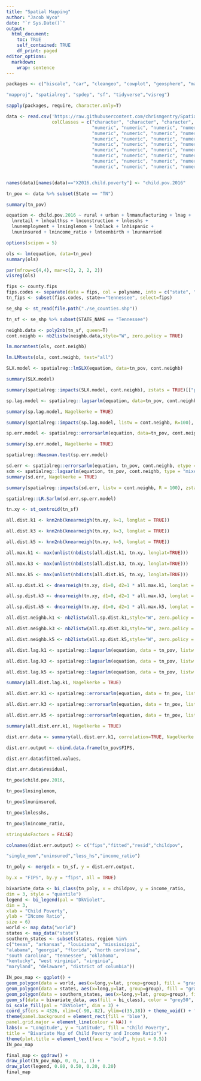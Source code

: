 ```yaml
---
title: "Spatial Mapping"
author: "Jacob Wyco"
date: "`r Sys.Date()`"
output:
  html_document:
    toc: TRUE
    self_contained: TRUE
    df_print: paged
editor_options: 
  markdown: 
    wrap: sentence
---
```



```r
packages <- c("biscale", "car", "cleangeo", "cowplot", "geosphere", "maps",

"mapproj", "spatialreg", "spdep", "sf", "tidyverse","visreg")

sapply(packages, require, character.only=T)

```




```r
data <- read.csv('https://raw.githubusercontent.com/chrismgentry/Spatial-Regression/master/Data/childpov18_southfull.csv', 
                 colClasses = c("character", "character", "character", 
                                "numeric", "numeric", "numeric", "numeric",
                                "numeric", "numeric", "numeric", "numeric",
                                "numeric", "numeric", "numeric", "numeric", 
                                "numeric", "numeric", "numeric", "numeric",
                                "numeric", "numeric", "numeric", "numeric",
                                "numeric", "numeric", "numeric", "numeric", 
                                "numeric", "numeric", "numeric", "numeric",
                                "numeric", "numeric", "numeric", "numeric"))


names(data)[names(data)=="X2016.child.poverty"] <- "child.pov.2016"

tn_pov <- data %>% subset(State == "TN")
```



```r
summary(tn_pov)

```


```r
equation <- child.pov.2016 ~ rural + urban + lnmanufacturing + lnag + 
  lnretail + lnhealthss + lnconstruction + lnlesshs + 
  lnunemployment + lnsinglemom + lnblack + lnhispanic + 
  lnuninsured + lnincome_ratio + lnteenbirth + lnunmarried

options(scipen = 5)

ols <- lm(equation, data=tn_pov)
summary(ols)
```


```r
par(mfrow=c(4,4), mar=c(2, 2, 2, 2))
visreg(ols)
```


```r
fips <- county.fips
fips.codes <- separate(data = fips, col = polyname, into = c("state", "county"), sep = ",")
tn_fips <- subset(fips.codes, state=="tennessee", select=fips)

```

```r
se_shp <- st_read(file.path("./se_counties.shp"))

tn_sf <- se_shp %>% subset(STATE_NAME == "Tennessee")
```

```r
neighb.data <- poly2nb(tn_sf, queen=T)
cont.neighb <- nb2listw(neighb.data,style="W", zero.policy = TRUE)
```

```r
lm.morantest(ols, cont.neighb)
```

```r

lm.LMtests(ols, cont.neighb, test="all")
```


```r
SLX.model <- spatialreg::lmSLX(equation, data=tn_pov, cont.neighb)

summary(SLX.model)

```


```r
summary(spatialreg::impacts(SLX.model, cont.neighb), zstats = TRUE)[["pzmat"]]
```

```r
sp.lag.model <- spatialreg::lagsarlm(equation, data=tn_pov, cont.neighb)

summary(sp.lag.model, Nagelkerke = TRUE)
```

```r
summary(spatialreg::impacts(sp.lag.model, listw = cont.neighb, R=100), zstats = TRUE)[["pzmat"]]

```

```r
sp.err.model <- spatialreg::errorsarlm(equation, data=tn_pov, cont.neighb)

summary(sp.err.model, Nagelkerke = TRUE)

```

```r
spatialreg::Hausman.test(sp.err.model)
```

```r
sd.err <- spatialreg::errorsarlm(equation, tn_pov, cont.neighb, etype = "emixed")
sdm <- spatialreg::lagsarlm(equation, tn_pov, cont.neighb, type = "mixed")
summary(sd.err, Nagelkerke = TRUE)
```

```r
summary(spatialreg::impacts(sd.err, listw = cont.neighb, R = 100), zstats = TRUE)[["pzmat"]]

```

```r
spatialreg::LR.Sarlm(sd.err,sp.err.model)
```

```r
tn.xy <- st_centroid(tn_sf)

```

```r
all.dist.k1 <- knn2nb(knearneigh(tn.xy, k=1, longlat = TRUE))

all.dist.k3 <- knn2nb(knearneigh(tn.xy, k=3, longlat = TRUE))

all.dist.k5 <- knn2nb(knearneigh(tn.xy, k=5, longlat = TRUE))
```

```r
all.max.k1 <- max(unlist(nbdists(all.dist.k1, tn.xy, longlat=TRUE)))

all.max.k3 <- max(unlist(nbdists(all.dist.k3, tn.xy, longlat=TRUE)))

all.max.k5 <- max(unlist(nbdists(all.dist.k5, tn.xy, longlat=TRUE)))

```


```r
all.sp.dist.k1 <- dnearneigh(tn.xy, d1=0, d2=1 * all.max.k1, longlat = TRUE)

all.sp.dist.k3 <- dnearneigh(tn.xy, d1=0, d2=1 * all.max.k3, longlat = TRUE)

all.sp.dist.k5 <- dnearneigh(tn.xy, d1=0, d2=1 * all.max.k5, longlat = TRUE)
```

```r
all.dist.neighb.k1 <- nb2listw(all.sp.dist.k1,style="W", zero.policy = TRUE)

all.dist.neighb.k3 <- nb2listw(all.sp.dist.k3,style="W", zero.policy = TRUE)

all.dist.neighb.k5 <- nb2listw(all.sp.dist.k5,style="W", zero.policy = TRUE)

all.dist.lag.k1 <- spatialreg::lagsarlm(equation, data = tn_pov, listw = all.dist.neighb.k1)

all.dist.lag.k3 <- spatialreg::lagsarlm(equation, data = tn_pov, listw = all.dist.neighb.k3)

all.dist.lag.k5 <- spatialreg::lagsarlm(equation, data = tn_pov, listw = all.dist.neighb.k5)
```


```r
summary(all.dist.lag.k1, Nagelkerke = TRUE)

```

```r
all.dist.err.k1 <- spatialreg::errorsarlm(equation, data = tn_pov, listw = all.dist.neighb.k1)

all.dist.err.k3 <- spatialreg::errorsarlm(equation, data = tn_pov, listw = all.dist.neighb.k3)

all.dist.err.k5 <- spatialreg::errorsarlm(equation, data = tn_pov, listw = all.dist.neighb.k5)

```


```r
summary(all.dist.err.k1, Nagelkerke = TRUE)
```

```r
dist.err.data <- summary(all.dist.err.k1, correlation=TRUE, Nagelkerke = TRUE)

dist.err.output <- cbind.data.frame(tn_pov$FIPS,

dist.err.data$fitted.values,

dist.err.data$residual,

tn_pov$child.pov.2016,

tn_pov$lnsinglemom,

tn_pov$lnuninsured,

tn_pov$lnlesshs,

tn_pov$lnincome_ratio,

stringsAsFactors = FALSE)
```


```r
colnames(dist.err.output) <- c("fips","fitted","resid","childpov",

"single_mom","uninsured","less_hs","income_ratio")

tn_poly <- merge(x = tn_sf, y = dist.err.output,

by.x = "FIPS", by.y = "fips", all = TRUE)
```

```r
bivariate_data <- bi_class(tn_poly, x = childpov, y = income_ratio,
dim = 3, style = "quantile")
legend <- bi_legend(pal = "DkViolet",
dim = 3,
xlab = "Child Poverty",
ylab = "INcome Ratio",
size = 6)
world <- map_data("world")
states <- map_data("state")
southern_states <- subset(states, region %in%
c("texas", "arkansas", "louisiana", "mississippi",
"alabama", "georgia", "florida", "north carolina",
"south carolina", "tennessee", "oklahoma",
"kentucky", "west virginia", "virginia",
"maryland", "delaware", "district of columbia"))
```


```r
IN_pov_map <- ggplot() +
geom_polygon(data = world, aes(x=long,y=lat, group=group), fill = "gray95", color = "white") +
geom_polygon(data = states, aes(x=long,y=lat, group=group), fill = "gray", color = "white") +
geom_polygon(data = southern_states, aes(x=long,y=lat, group=group), fill = NA, size = 0.02, color = "white") +
geom_sf(data = bivariate_data, aes(fill = bi_class), color = "grey50", show.legend = FALSE) +
bi_scale_fill(pal = "DkViolet", dim = 3) +
coord_sf(crs = 4326, xlim=c(-90,-82), ylim=c(35,38)) + theme_void() + theme(legend.title.align=0.5) +
theme(panel.background = element_rect(fill = 'blue'),
panel.grid.major = element_line(colour = NA)) +
labs(x = "Longitude", y = "Latitude", fill = "Child Poverty",
title = "Bivariate Map of Child Poverty and Income Ratio") +
theme(plot.title = element_text(face = "bold", hjust = 0.5))
IN_pov_map

```

```r
final_map <- ggdraw() +
draw_plot(IN_pov_map, 0, 0, 1, 1) +
draw_plot(legend, 0.80, 0.50, 0.20, 0.20)
final_map

```
